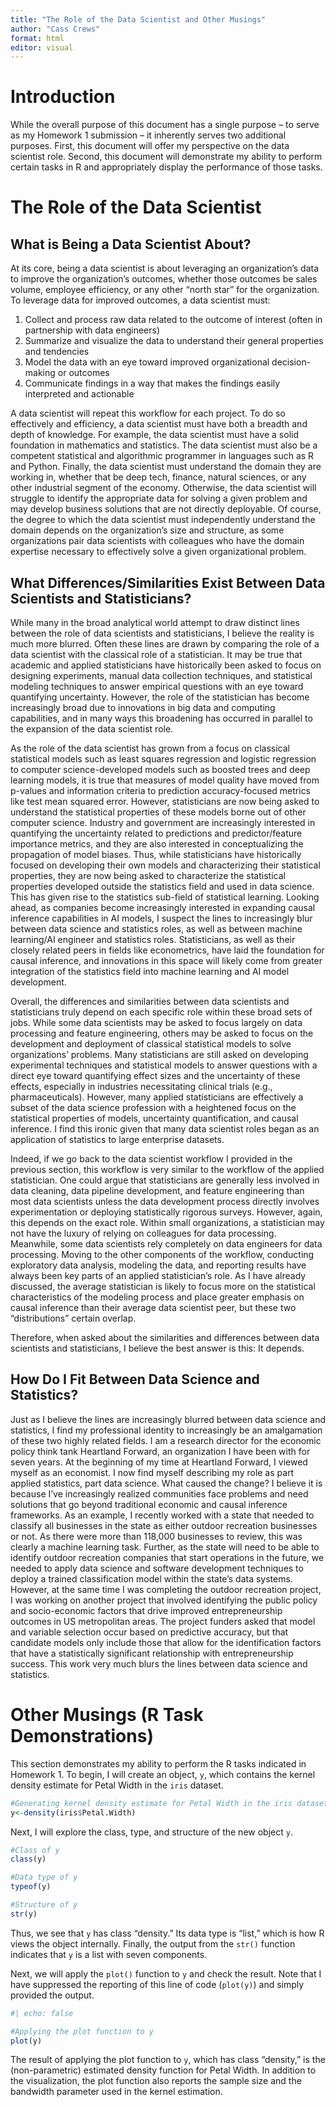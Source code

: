 ```yaml
---
title: "The Role of the Data Scientist and Other Musings"
author: "Cass Crews"
format: html
editor: visual
---
```


# Introduction

While the overall purpose of this document has a single purpose -- to serve as my Homework 1 submission -- it inherently serves two additional purposes. First, this document will offer my perspective on the data scientist role. Second, this document will demonstrate my ability to perform certain tasks in R and appropriately display the performance of those tasks.

# The Role of the Data Scientist

## What is Being a Data Scientist About?
At its core, being a data scientist is about leveraging an organization's data to improve the organization's outcomes, whether those outcomes be sales volume, employee efficiency, or any other "north star" for the organization. To leverage data for improved outcomes, a data scientist must:

1. Collect and process raw data related to the outcome of interest (often in partnership with data engineers)
2. Summarize and visualize the data to understand their general properties and tendencies
3. Model the data with an eye toward improved organizational decision-making or outcomes
4. Communicate findings in a way that makes the findings easily interpreted and actionable

A data scientist will repeat this workflow for each project. To do so effectively and efficiency, a data scientist must have both a breadth and depth of knowledge. For example, the data scientist must have a solid foundation in mathematics and statistics. The data scientist must also be a competent statistical and algorithmic programmer in languages such as R and Python. Finally, the data scientist must understand the domain they are working in, whether that be deep tech, finance, natural sciences, or any other industrial segment of the economy. Otherwise, the data scientist will struggle to identify the appropriate data for solving a given problem and may develop business solutions that are not directly deployable. Of course, the degree to which the data scientist must independently understand the domain depends on the organization's size and structure, as some organizations pair data scientists with colleagues who have the domain expertise necessary to effectively solve a given organizational problem. 

## What Differences/Similarities Exist Between Data Scientists and Statisticians? 
While many in the broad analytical world attempt to draw distinct lines between the role of data scientists and statisticians, I believe the reality is much more blurred. Often these lines are drawn by comparing the role of a data scientist with the classical role of a statistician. It may be true that academic and applied statisticians have historically been asked to focus on designing experiments, manual data collection techniques, and statistical modeling techniques to answer empirical questions with an eye toward quantifying uncertainty. However, the role of the statistician has become increasingly broad due to innovations in big data and computing capabilities, and in many ways this broadening has occurred in parallel to the expansion of the data scientist role. 

As the role of the data scientist has grown from a focus on classical statistical models such as least squares regression and logistic regression to computer science-developed models such as boosted trees and deep learning models, it is true that measures of model quality have moved from p-values and information criteria to prediction accuracy-focused metrics like test mean squared error. However, statisticians are now being asked to understand the statistical properties of these models borne out of other computer science. Industry and government are increasingly interested in quantifying the uncertainty related to predictions and predictor/feature importance metrics, and they are also interested in conceptualizing the propagation of model biases. Thus, while statisticians have historically focused on developing their own models and characterizing their statistical properties, they are now being asked to characterize the statistical properties developed outside the statistics field and used in data science. This has given rise to the statistics sub-field of statistical learning. Looking ahead, as companies become increasingly interested in expanding causal inference capabilities in AI models, I suspect the lines to increasingly blur between data science and statistics roles, as well as between machine learning/AI engineer and statistics roles. Statisticians, as well as their closely related peers in fields like econometrics, have laid the foundation for causal inference, and innovations in this space will likely come from greater integration of the statistics field into machine learning and AI model development. 

Overall, the differences and similarities between data scientists and statisticians truly depend on each specific role within these broad sets of jobs. While some data scientists may be asked to focus largely on data processing and feature engineering, others may be asked to focus on the development and deployment of classical statistical models to solve organizations' problems. Many statisticians are still asked on developing experimental techniques and statistical models to answer questions with a direct eye toward quantifying effect sizes and the uncertainty of these effects, especially in industries necessitating clinical trials (e.g., pharmaceuticals). However, many applied statisticians are effectively a subset of the data science profession with a heightened focus on the statistical properties of models, uncertainty quantification, and causal inference. I find this ironic given that many data scientist roles began as an application of statistics to large enterprise datasets. 

Indeed, if we go back to the data scientist workflow I provided in the previous section, this workflow is very similar to the workflow of the applied statistician. One could argue that statisticians are generally less involved in data cleaning, data pipeline development, and feature engineering than most data scientists unless the data development process directly involves experimentation or deploying statistically rigorous surveys. However, again, this depends on the exact role. Within small organizations, a statistician may not have the luxury of relying on colleagues for data processing. Meanwhile, some data scientists rely completely on data engineers for data processing. Moving to the other components of the workflow, conducting exploratory data analysis, modeling the data, and reporting results have always been key parts of an applied statistician's role. As I have already discussed, the average statistician is likely to focus more on the statistical characteristics of the modeling process and place greater emphasis on causal inference than their average data scientist peer, but these two "distributions" certain overlap. 

Therefore, when asked about the similarities and differences between data scientists and statisticians, I believe the best answer is this: It depends.

## How Do I Fit Between Data Science and Statistics? 

Just as I believe the lines are increasingly blurred between data science and statistics, I find my professional identity to increasingly be an amalgamation of these two highly related fields. I am a research director for the economic policy think tank Heartland Forward, an organization I have been with for seven years. At the beginning of my time at Heartland Forward, I viewed myself as an economist. I now find myself describing my role as part applied statistics, part data science. What caused the change? I believe it is because I've increasingly realized communities face problems and need solutions that go beyond traditional economic and causal inference frameworks. As an example, I recently worked with a state that needed to classify all businesses in the state as either outdoor recreation businesses or not. As there were more than 118,000 businesses to review, this was clearly a machine learning task. Further, as the state will need to be able to identify outdoor recreation companies that start operations in the future, we needed to apply data science and software development techniques to deploy a trained classification model within the state's data systems. However, at the same time I was completing the outdoor recreation project, I was working on another project that involved identifying the public policy and socio-economic factors that drive improved entrepreneurship outcomes in US metropolitan areas. The project funders asked that model and variable selection occur based on predictive accuracy, but that candidate models only include those that allow for the identification factors that have a statistically significant relationship with entrepreneurship success. This work very much blurs the lines between data science and statistics. 

# Other Musings (R Task Demonstrations)
This section demonstrates my ability to perform the R tasks indicated in Homework 1. To begin, I will create an object, `y`, which contains the kernel density estimate for Petal Width in the `iris` dataset. 

```r
#Generating kernel density estimate for Petal Width in the iris dataset
y<-density(iris$Petal.Width)
```

Next, I will explore the class, type, and structure of the new object `y`.

```r
#Class of y
class(y)

#Data type of y
typeof(y)

#Structure of y
str(y)
```

Thus, we see that `y` has class "density." Its data type is "list," which is how R views the object internally. Finally, the output from the `str()` function indicates that `y` is a list with seven components. 

Next, we will apply the `plot()` function to `y` and check the result. Note that I have suppressed the reporting of this line of code (`plot(y)`) and simply provided the output. 

```r
#| echo: false

#Applying the plot function to y
plot(y)
```
The result of applying the plot function to `y`, which has class "density," is the (non-parametric) estimated density function for Petal Width. In addition to the visualization, the plot function also reports the sample size and the bandwidth parameter used in the kernel estimation. 

